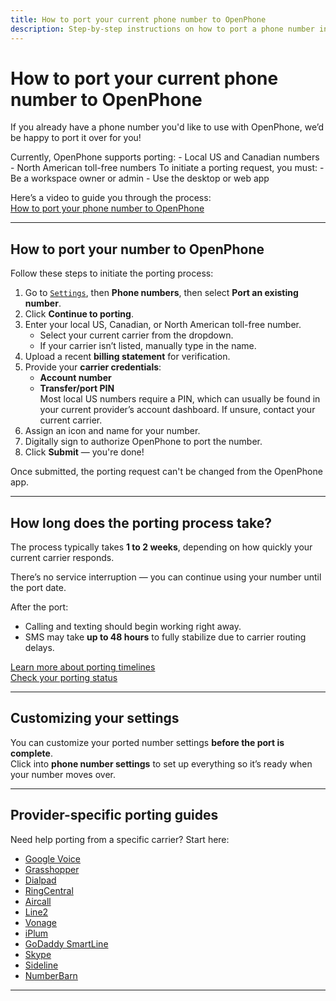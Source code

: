 ```yaml
---
title: How to port your current phone number to OpenPhone
description: Step-by-step instructions on how to port a phone number into OpenPhone.
---
```


# How to port your current phone number to OpenPhone

If you already have a phone number you'd like to use with OpenPhone, weʼd be happy to port it over for you!

<info>
Currently, OpenPhone supports porting:
- Local US and Canadian numbers
- North American toll-free numbers
</info>

<warning>
To initiate a porting request, you must:
- Be a workspace owner or admin
- Use the desktop or web app
</warning>

Here’s a video to guide you through the process:  
[How to port your phone number to OpenPhone](https://www.youtube.com/watch?v=MN8QGleYA3U)

---

## How to port your number to OpenPhone

Follow these steps to initiate the porting process:

1. Go to [`Settings`](https://my.openphone.com/settings/), then **Phone numbers**, then select **Port an existing number**.
2. Click **Continue to porting**.
3. Enter your local US, Canadian, or North American toll-free number.  
   - Select your current carrier from the dropdown.  
   - If your carrier isn’t listed, manually type in the name.
4. Upload a recent **billing statement** for verification.
5. Provide your **carrier credentials**:
   - **Account number**
   - **Transfer/port PIN**  
   Most local US numbers require a PIN, which can usually be found in your current provider’s account dashboard. If unsure, contact your current carrier.
6. Assign an icon and name for your number.
7. Digitally sign to authorize OpenPhone to port the number.
8. Click **Submit** — you're done!

<note>
Once submitted, the porting request can't be changed from the OpenPhone app.
</note>

---

## How long does the porting process take?

The process typically takes **1 to 2 weeks**, depending on how quickly your current carrier responds.

<tip>
There’s no service interruption — you can continue using your number until the port date.
</tip>

After the port:
- Calling and texting should begin working right away.
- SMS may take **up to 48 hours** to fully stabilize due to carrier routing delays.

[Learn more about porting timelines](https://www.openphone.com/blog/how-long-does-it-take-to-port-a-number)  
[Check your porting status](https://support.openphone.co/hc/en-us/articles/9006255241367-How-do-I-check-the-status-of-my-port-)

---

## Customizing your settings

You can customize your ported number settings **before the port is complete**.  
Click into **phone number settings** to set up everything so it’s ready when your number moves over.

---

## Provider-specific porting guides

Need help porting from a specific carrier? Start here:

- [Google Voice](https://support.openphone.co/hc/en-us/articles/1500009886321)
- [Grasshopper](https://support.openphone.co/hc/en-us/articles/1500009862082)
- [Dialpad](https://support.openphone.co/hc/en-us/articles/1500009886261)
- [RingCentral](https://support.openphone.co/hc/en-us/articles/1500009861102-How-to-port-your-number-away-from-RingCentral)
- [Aircall](https://support.openphone.co/hc/en-us/articles/1500009861082-How-to-port-your-number-away-from-Aircall)
- [Line2](https://support.openphone.co/hc/en-us/articles/1500009886141-How-to-port-your-number-away-from-Line2)
- [Vonage](https://support.openphone.co/hc/en-us/articles/1500009885641-How-to-port-your-number-away-from-Vonage)
- [iPlum](https://support.openphone.co/hc/en-us/articles/1500009886121-How-to-port-your-number-away-from-iPlum)
- [GoDaddy SmartLine](https://support.openphone.co/hc/en-us/articles/1500009861982-How-to-port-your-number-away-from-GoDaddy-SmartLine)
- [Skype](https://support.openphone.co/hc/en-us/articles/1500009886161-How-to-port-your-number-away-from-Skype)
- [Sideline](https://support.openphone.co/hc/en-us/articles/1500009886241-How-to-port-your-number-away-from-Sideline)
- [NumberBarn](https://support.openphone.co/hc/en-us/articles/1500009886221-How-to-port-your-number-away-from-NumberBarn)

---